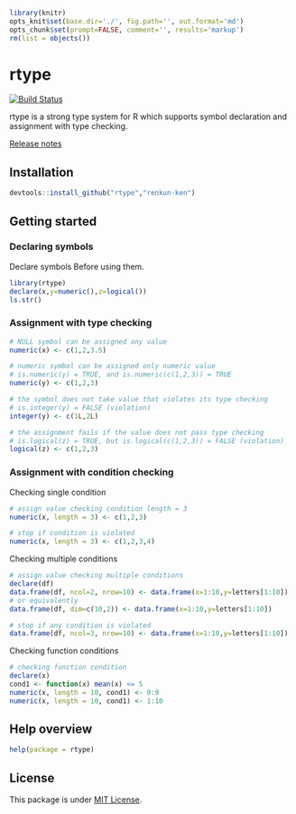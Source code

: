 ```r
library(knitr)
opts_knit$set(base.dir='./', fig.path='', out.format='md')
opts_chunk$set(prompt=FALSE, comment='', results='markup')
rm(list = objects())
```

# rtype

[![Build Status](https://travis-ci.org/renkun-ken/rtype.png?branch=master)](https://travis-ci.org/renkun-ken/rtype)

rtype is a strong type system for R which supports symbol declaration and assignment with type checking.

[Release notes](https://github.com/renkun-ken/rtype/releases)

## Installation

```r
devtools::install_github("rtype","renkun-ken")
```

## Getting started

### Declaring symbols

Declare symbols Before using them.

```r
library(rtype)
declare(x,y=numeric(),z=logical())
ls.str()
```

### Assignment with type checking

```r
# NULL symbol can be assigned any value
numeric(x) <- c(1,2,3.5)

# numeric symbol can be assigned only numeric value
# is.numeric(y) = TRUE, and is.numeric(c(1,2,3)) = TRUE
numeric(y) <- c(1,2,3)

# the symbol does not take value that violates its type checking
# is.integer(y) = FALSE (violation)
integer(y) <- c(1L,2L)

# the assignment fails if the value does not pass type checking
# is.logical(z) = TRUE, but is.logical(c(1,2,3)) = FALSE (violation)
logical(z) <- c(1,2,3)
```

### Assignment with condition checking

Checking single condition

```r
# assign value checking condition length = 3
numeric(x, length = 3) <- c(1,2,3)

# stop if condition is violated
numeric(x, length = 3) <- c(1,2,3,4)
```


Checking multiple conditions

```r
# assign value checking multiple conditions
declare(df)
data.frame(df, ncol=2, nrow=10) <- data.frame(x=1:10,y=letters[1:10])
# or equivalently
data.frame(df, dim=c(10,2)) <- data.frame(x=1:10,y=letters[1:10])

# stop if any condition is violated
data.frame(df, ncol=3, nrow=10) <- data.frame(x=1:10,y=letters[1:10])
```

Checking function conditions

```r
# checking function condition
declare(x)
cond1 <- function(x) mean(x) <= 5
numeric(x, length = 10, cond1) <- 0:9
numeric(x, length = 10, cond1) <- 1:10
```

## Help overview

```r
help(package = rtype)
```

## License

This package is under [MIT License](http://opensource.org/licenses/MIT).
